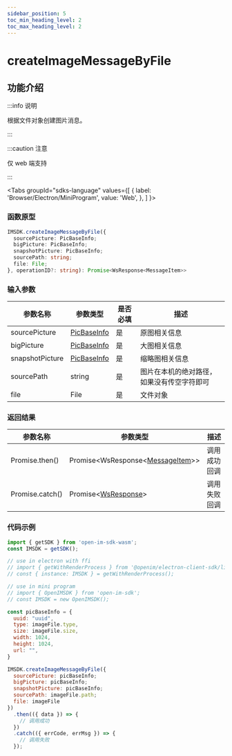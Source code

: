 ```yaml
---
sidebar_position: 5
toc_min_heading_level: 2
toc_max_heading_level: 2
---
```


# createImageMessageByFile

## 功能介绍

:::info 说明

根据文件对象创建图片消息。

:::

:::caution 注意

仅 web 端支持

:::

<Tabs
groupId="sdks-language"
values={[
{ label: 'Browser/Electron/MiniProgram', value: 'Web', },
]
}>

<TabItem value="Web">

### 函数原型

```ts showLineNumbers
IMSDK.createImageMessageByFile({
  sourcePicture: PicBaseInfo;
  bigPicture: PicBaseInfo;
  snapshotPicture: PicBaseInfo;
  sourcePath: string;
  file: File;
}, operationID?: string): Promise<WsResponse<MessageItem>>
```

### 输入参数

| 参数名称        | 参数类型                                               | 是否必填 | 描述                                       |
| --------------- | ------------------------------------------------------ | -------- | ------------------------------------------ |
| sourcePicture   | [PicBaseInfo](docs/sdks/class/message/pictureInfo.mdx) | 是       | 原图相关信息                               |
| bigPicture      | [PicBaseInfo](docs/sdks/class/message/pictureInfo.mdx) | 是       | 大图相关信息                               |
| snapshotPicture | [PicBaseInfo](docs/sdks/class/message/pictureInfo.mdx) | 是       | 缩略图相关信息                             |
| sourcePath      | string                                                 | 是       | 图片在本机的绝对路径，如果没有传空字符即可 |
| file            | File                                                   | 是       | 文件对象                                   |

### 返回结果

| 参数名称        | 参数类型                                                                     | 描述         |
| --------------- | ---------------------------------------------------------------------------- | ------------ |
| Promise.then()  | Promise<WsResponse<[MessageItem](docs/sdks/class/message/messageInfo.mdx)>\> | 调用成功回调 |
| Promise.catch() | Promise<[WsResponse](docs/sdks/class/response.mdx)\>                         | 调用失败回调 |

### 代码示例

```js showLineNumbers
import { getSDK } from 'open-im-sdk-wasm';
const IMSDK = getSDK();

// use in electron with ffi
// import { getWithRenderProcess } from '@openim/electron-client-sdk/lib/render';
// const { instance: IMSDK } = getWithRenderProcess();

// use in mini program
// import { OpenIMSDK } from 'open-im-sdk';
// const IMSDK = new OpenIMSDK();

const picBaseInfo = {
  uuid: "uuid",
  type: imageFile.type,
  size: imageFile.size,
  width: 1024,
  height: 1024,
  url: "",
}

IMSDK.createImageMessageByFile({
  sourcePicture: picBaseInfo;
  bigPicture: picBaseInfo;
  snapshotPicture: picBaseInfo;
  sourcePath: imageFile.path;
  file: imageFile
})
  .then(({ data }) => {
    // 调用成功
  })
  .catch(({ errCode, errMsg }) => {
    // 调用失败
  });
```

</TabItem>

</Tabs>

